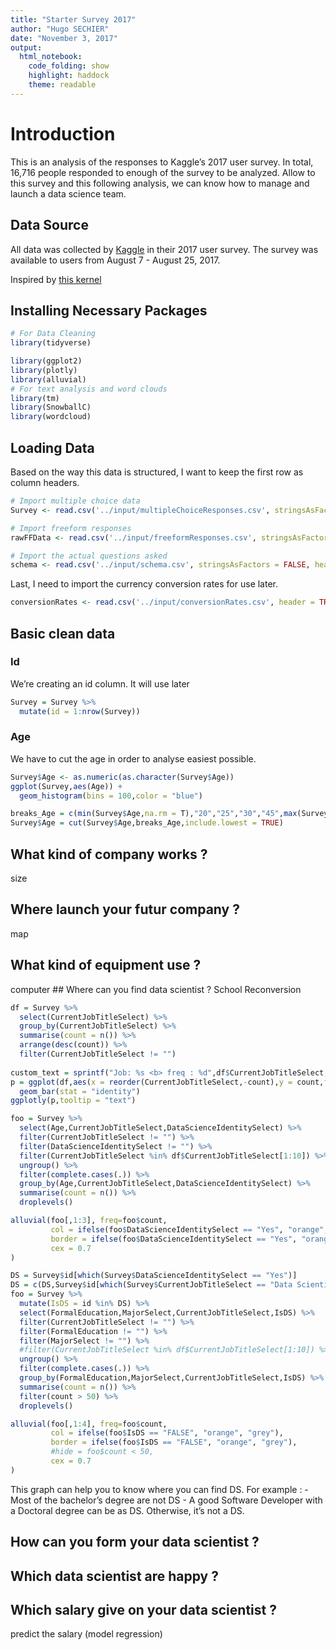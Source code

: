 ```yaml
---
title: "Starter Survey 2017"
author: "Hugo SECHIER"
date: "November 3, 2017"
output: 
  html_notebook: 
    code_folding: show
    highlight: haddock
    theme: readable
---
```



# Introduction

This is an analysis of the responses to Kaggle's 2017 user survey. In total, 16,716 people responded to enough of the survey to be analyzed. 
Allow to this survey and this following analysis, we can know how to manage and launch a data science team. 

## Data Source

All data was collected by [Kaggle](https://www.kaggle.com) in their 2017 user survey. The survey was available to users from August 7 - August 25, 2017. 

Inspired by [this kernel](https://www.kaggle.com/amberthomas/kaggle-2017-survey-results)

## Installing Necessary Packages

```r
# For Data Cleaning
library(tidyverse)

library(ggplot2)
library(plotly)
library(alluvial)
# For text analysis and word clouds
library(tm)
library(SnowballC)
library(wordcloud)
```

## Loading Data

Based on the way this data is structured, I want to keep the first row as column headers. 

```r
# Import multiple choice data
Survey <- read.csv('../input/multipleChoiceResponses.csv', stringsAsFactors = TRUE, header = TRUE)

# Import freeform responses
rawFFData <- read.csv('../input/freeformResponses.csv', stringsAsFactors = FALSE, header = TRUE)

# Import the actual questions asked
schema <- read.csv('../input/schema.csv', stringsAsFactors = FALSE, header = TRUE)
```

Last, I need to import the currency conversion rates for use later. 
```r
conversionRates <- read.csv('../input/conversionRates.csv', header = TRUE)
```
## Basic clean data 
### Id 
We're creating an id column. It will use later 
```r
Survey = Survey %>% 
  mutate(id = 1:nrow(Survey))
```

### Age 
We have to cut the age in order to analyse easiest possible. 

```r
Survey$Age <- as.numeric(as.character(Survey$Age))
ggplot(Survey,aes(Age)) +
  geom_histogram(bins = 100,color = "blue")
```
```r
breaks_Age = c(min(Survey$Age,na.rm = T),"20","25","30","45",max(Survey$Age,na.rm = T))
Survey$Age = cut(Survey$Age,breaks_Age,include.lowest = TRUE)
```





## What kind of company works ? 
size

## Where launch your futur company ? 
map

## What kind of equipment use ? 
computer
## Where can you find data scientist ? 
School 
Reconversion 

```r
df = Survey %>% 
  select(CurrentJobTitleSelect) %>% 
  group_by(CurrentJobTitleSelect) %>% 
  summarise(count = n()) %>% 
  arrange(desc(count)) %>% 
  filter(CurrentJobTitleSelect != "")
  
custom_text = sprintf("Job: %s <b> freq : %d",df$CurrentJobTitleSelect,df$count)
p = ggplot(df,aes(x = reorder(CurrentJobTitleSelect,-count),y = count,fill = reorder(CurrentJobTitleSelect,-count),text = custom_text))+
  geom_bar(stat = "identity")
ggplotly(p,tooltip = "text")
```


```r
foo = Survey %>% 
  select(Age,CurrentJobTitleSelect,DataScienceIdentitySelect) %>% 
  filter(CurrentJobTitleSelect != "") %>% 
  filter(DataScienceIdentitySelect != "") %>% 
  filter(CurrentJobTitleSelect %in% df$CurrentJobTitleSelect[1:10]) %>% 
  ungroup() %>% 
  filter(complete.cases(.)) %>% 
  group_by(Age,CurrentJobTitleSelect,DataScienceIdentitySelect) %>% 
  summarise(count = n()) %>% 
  droplevels()

alluvial(foo[,1:3], freq=foo$count,
         col = ifelse(foo$DataScienceIdentitySelect == "Yes", "orange", "grey"),
         border = ifelse(foo$DataScienceIdentitySelect == "Yes", "orange", "grey"),
         cex = 0.7
)

```


```r
DS = Survey$id[which(Survey$DataScienceIdentitySelect == "Yes")]
DS = c(DS,Survey$id[which(Survey$CurrentJobTitleSelect == "Data Scientist")])
foo = Survey %>% 
  mutate(IsDS = id %in% DS) %>% 
  select(FormalEducation,MajorSelect,CurrentJobTitleSelect,IsDS) %>% 
  filter(CurrentJobTitleSelect != "") %>% 
  filter(FormalEducation != "") %>% 
  filter(MajorSelect != "") %>% 
  #filter(CurrentJobTitleSelect %in% df$CurrentJobTitleSelect[1:10]) %>% 
  ungroup() %>% 
  filter(complete.cases(.)) %>% 
  group_by(FormalEducation,MajorSelect,CurrentJobTitleSelect,IsDS) %>% 
  summarise(count = n()) %>% 
  filter(count > 50) %>% 
  droplevels()

alluvial(foo[,1:4], freq=foo$count,
         col = ifelse(foo$IsDS == "FALSE", "orange", "grey"),
         border = ifelse(foo$IsDS == "FALSE", "orange", "grey"),
         #hide = foo$count < 50,
         cex = 0.7
)

```
This graph can help you to know where you can find DS. 
For example : 
- Most of the bachelor's degree are not DS
- A good Software Developer with a Doctoral degree can be as DS. Otherwise, it's not a DS.  

## How can you form your data scientist ? 

## Which data scientist are happy ? 

## Which salary give on your data scientist ?
predict the salary (model regression)



